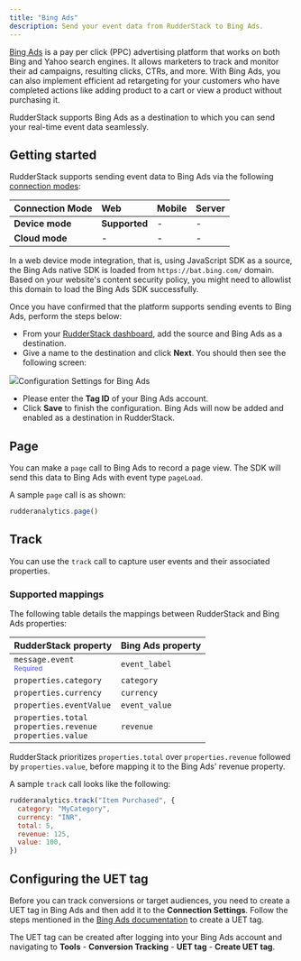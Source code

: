 ```yaml
---
title: "Bing Ads"
description: Send your event data from RudderStack to Bing Ads.
---
```


[Bing Ads](https://ads.microsoft.com/) is a pay per click \(PPC\) advertising platform that works on both Bing and Yahoo search engines. It allows marketers to track and monitor their ad campaigns, resulting clicks, CTRs, and more. With Bing Ads, you can also implement efficient ad retargeting for your customers who have completed actions like adding product to a cart or view a product without purchasing it.

RudderStack supports Bing Ads as a destination to which you can send your real-time event data seamlessly.

## Getting started

RudderStack supports sending event data to Bing Ads via the following <a href="https://rudderstack.com/docs/rudderstack-cloud/rudderstack-connection-modes/">connection modes</a>:

| **Connection Mode** | **Web**       | **Mobile** | **Server** |
| :------------------ | :------------ | :--------- | :--------- |
| **Device mode**     | **Supported** | -          | -          |
| **Cloud mode**      | -             | -          | -          |

<div class="infoBlock">
In a web device mode integration, that is, using <Link to="/sources/event-streams/sdks/rudderstack-javascript-sdk">JavaScript SDK</Link> as a source, the Bing Ads native SDK is loaded from <code class="inline-code">https://bat.bing.com/</code> domain. Based on your website's content security policy, you might need to <Link to="/sources/event-streams/sdks/rudderstack-javascript-sdk/load-js-sdk/#allowlist-destination-domain">allowlist this domain</Link> to load the Bing Ads SDK successfully.
</div>

Once you have confirmed that the platform supports sending events to Bing Ads, perform the steps below:

- From your [RudderStack dashboard](https://app.rudderstack.com/), add the source and Bing Ads as a destination.
- Give a name to the destination and click **Next**. You should then see the following screen:

<img src="../../assets/Bing_Ads.PNG" /><span class="imageTitle">Configuration Settings for Bing Ads</span>

- Please enter the **Tag ID** of your Bing Ads account.
- Click **Save** to finish the configuration. Bing Ads will now be added and enabled as a destination in RudderStack.

## Page

You can make a `page` call to Bing Ads to record a page view. The SDK will send this data to Bing Ads with event type `pageLoad`.

A sample `page` call is as shown:

```javascript
rudderanalytics.page()
```

## Track

You can use the <Link to="/event-spec/standard-events/track">`track`</Link> call to capture user events and their associated properties.

### Supported mappings

The following table details the mappings between RudderStack and Bing Ads properties:

| RudderStack property | Bing Ads property |
| :-----| :--------| 
| `message.event` <br/> <span style="color: #4D4DFF;font-size:12px;">Required</span> | `event_label` | 
| `properties.category` | `category` | 
| `properties.currency`  | `currency` |
| `properties.eventValue` | `event_value` | 
| `properties.total` <br/>  `properties.revenue` <br/>  `properties.value` | `revenue` | 

<div class="infoBlock">
RudderStack prioritizes <code class="inline-code">properties.total</code> over <code class="inline-code">properties.revenue</code> followed by <code class="inline-code">properties.value</code>, before mapping it to the Bing Ads' revenue property.
</div>

A sample `track` call looks like the following:

```javascript
rudderanalytics.track("Item Purchased", {
  category: "MyCategory",
  currency: "INR",
  total: 5,
  revenue: 125,
  value: 100,
})
```


## Configuring the UET tag

Before you can track conversions or target audiences, you need to create a UET tag in Bing Ads and then add it to the **Connection Settings**. Follow the steps mentioned in the [Bing Ads documentation](https://about.ads.microsoft.com/en-us/resources/training/universal-event-tracking) to create a UET tag.

The UET tag can be created after logging into your Bing Ads account and navigating to **Tools** - **Conversion Tracking** - **UET tag** - **Create UET tag**.


